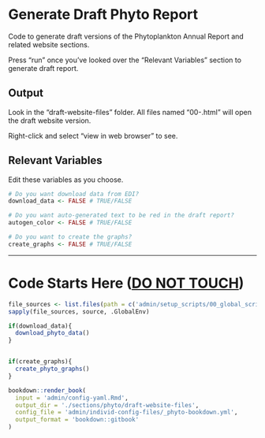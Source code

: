 # Generate Draft Phyto Report

Code to generate draft versions of the Phytoplankton Annual Report and related website sections.

Press "run" once you've looked over the "Relevant Variables" section to generate draft report.

## Output

Look in the "draft-website-files" folder. All files named "00-<RMD FILE NAME>.html" will open the draft website version.

Right-click and select "view in web browser" to see.

## Relevant Variables

Edit these variables as you choose.

```r
# Do you want download data from EDI?
download_data <- FALSE # TRUE/FALSE

# Do you want auto-generated text to be red in the draft report?
autogen_color <- FALSE # TRUE/FALSE

# Do you want to create the graphs?
create_graphs <- FALSE # TRUE/FALSE
```

------------------------------------------------------------------------

# Code Starts Here ([**DO NOT TOUCH**]{.underline})

```r
file_sources <- list.files(path = c('admin/setup_scripts/00_global_scripts','admin/setup_scripts/01_phyto_scripts'), pattern = '.R$', full.names=TRUE, recursive = TRUE)
sapply(file_sources, source, .GlobalEnv)

if(download_data){
  download_phyto_data()
}


if(create_graphs){
  create_phyto_graphs()
}

bookdown::render_book(
  input = 'admin/config-yaml.Rmd',
  output_dir = './sections/phyto/draft-website-files',
  config_file = 'admin/individ-config-files/_phyto-bookdown.yml',
  output_format = 'bookdown::gitbook'
)
```
